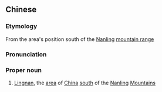 {{also|南嶺|岭南}}
==Chinese==
{{zh-forms|s=岭南|[[Nanling]]|[[south]]<br>{{nowrap|[[southern]] ([[area]])}}}}
{{wikipedia|Lingnan}}
===Etymology===
From the area's position south of the [[Nanling]] [[mountain range]]

===Pronunciation===
{{zh-pron
|m=Lǐngnán
|c=ling5 naam4
|mn=Léng-lâm
|cat=pn
}}

===Proper noun===
{{zh-proper noun}}

# {{lb|zh|geography}} [[Lingnan]], the [[area]] of [[China]] [[south]] of the [[Nanling]] [[mountain|Mountains]]